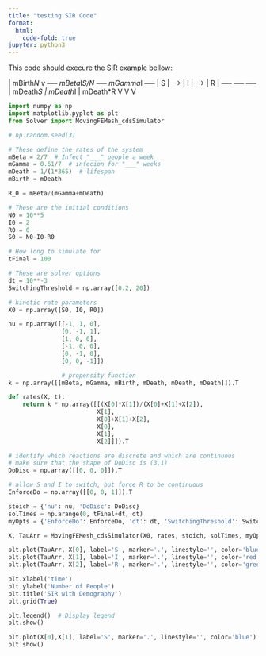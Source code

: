 ```yaml
---
title: "testing SIR Code"
format:
  html:
    code-fold: true
jupyter: python3
---
```


This code should execure the SIR example bellow:

   | mBirth*N
   v
   -----   mBeta*I*S/N     -----      mGamma*I     -----
   | S |       --->        | I |       --->        | R |
   -----                   -----                   -----
   | mDeath*S              | mDeath*I              | mDeath*R
   V                       V                       V


```python
import numpy as np
import matplotlib.pyplot as plt
from Solver import MovingFEMesh_cdsSimulator

# np.random.seed(3)

# These define the rates of the system
mBeta = 2/7  # Infect "___" people a week
mGamma = 0.61/7  # infecion for "___" weeks
mDeath = 1/(1*365)  # lifespan
mBirth = mDeath

R_0 = mBeta/(mGamma+mDeath)

# These are the initial conditions
N0 = 10**5
I0 = 2
R0 = 0
S0 = N0-I0-R0

# How long to simulate for
tFinal = 100

# These are solver options
dt = 10**-3
SwitchingThreshold = np.array([0.2, 20])

# kinetic rate parameters
X0 = np.array([S0, I0, R0])

nu = np.array([[-1, 1, 0],
               [0, -1, 1],
               [1, 0, 0],
               [-1, 0, 0],
               [0, -1, 0],
               [0, 0, -1]])

               # propensity function
k = np.array([[mBeta, mGamma, mBirth, mDeath, mDeath, mDeath]]).T

def rates(X, t):
    return k * np.array([[(X[0]*X[1])/(X[0]+X[1]+X[2]),
                         X[1],
                         X[0]+X[1]+X[2],
                         X[0],
                         X[1],
                         X[2]]]).T

# identify which reactions are discrete and which are continuous
# make sure that the shape of DoDisc is (3,1)
DoDisc = np.array([[0, 0, 0]]).T

# allow S and I to switch, but force R to be continuous
EnforceDo = np.array([[0, 0, 1]]).T

stoich = {'nu': nu, 'DoDisc': DoDisc}
solTimes = np.arange(0, tFinal+dt, dt)
myOpts = {'EnforceDo': EnforceDo, 'dt': dt, 'SwitchingThreshold': SwitchingThreshold}

X, TauArr = MovingFEMesh_cdsSimulator(X0, rates, stoich, solTimes, myOpts)

plt.plot(TauArr, X[0], label='S', marker='.', linestyle='', color='blue')
plt.plot(TauArr, X[1], label='I', marker='.', linestyle='', color='red')
plt.plot(TauArr, X[2], label='R', marker='.', linestyle='', color='green')

plt.xlabel('time')
plt.ylabel('Number of People')
plt.title('SIR with Demography')
plt.grid(True)

plt.legend()  # Display legend
plt.show()

plt.plot(X[0],X[1], label='S', marker='.', linestyle='', color='blue')
plt.show()
```